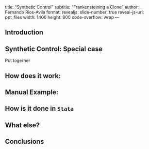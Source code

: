 title: "Synthetic Control"
subtitle: "Frankensteining a Clone"
author: Fernando Rios-Avila
format:
  revealjs: 
    slide-number: true
    reveal-js-url: ppt_files
    width: 1400
    height: 900
    code-overflow: wrap
---

## Introduction

## Synthetic Control: Special case

Put togerher 

## How does it work:

## Manual Example:

## How is it done in `Stata`

## What else?

## Conclusions